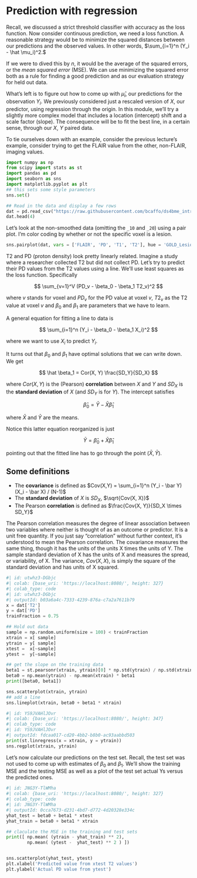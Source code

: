 # Prediction with regression

Recall, we discussed a strict threshold classifier with accuracy as
the loss function. Now consider continuous prediction, we need a loss
function. A reasonable strategy would be to minimize the squared
distances between our predictions and the observed values. In other
words, $\sum_{i=1}^n (Y_i - \hat \mu_i)^2.$

If we were to dived this by $n$, it would be the average of the squared errors, or the *mean squared error* (MSE). We can use minimizing the squared error both as a rule for finding a good prediction and as our evaluation strategy for held out data.

What's left is to figure out how to come up with $\hat \mu_i$, our
predictions for the observation $Y_i$. We previously considered just a
rescaled version of $X$, our predictor, using regression through the
origin. In this module, we'll try a slightly more complex model that
includes a location (intercept) shift and a scale factor (slope). The
consequence will be to fit the best line, in a certain sense, through
our $X$, $Y$ paired data.

To tie ourselves down with an example, consider the previous lecture's
example, consider trying to get the FLAIR value from the other,
non-FLAIR, imaging values.

```python
import numpy as np
from scipy import stats as st
import pandas as pd
import seaborn as sns
import matplotlib.pyplot as plt
## this sets some style parameters
sns.set()

## Read in the data and display a few rows
dat = pd.read_csv("https://raw.githubusercontent.com/bcaffo/ds4bme_intro/master/data/oasis.csv")
dat.head(4)
```

Let's look at the non-smoothed data (omitting the `_10` and `_20`) using a pair plot. I'm color coding by whether or not the specific voxel is a lesion.

```python
sns.pairplot(dat, vars = ['FLAIR', 'PD', 'T1', 'T2'], hue = 'GOLD_Lesions');
```

T2 and PD (proton density) look pretty linearly related. Imagine a study where a researcher collected T2 but did not collect PD. Let's try to predict their PD values from the T2 values using a line. We'll use least squares as the loss function. Specifically

$$
\sum_{v=1}^V (PD_v - \beta_0 - \beta_1 T2_v)^2
$$

where $v$ stands for voxel and $PD_v$ for the PD value at voxel $v$, $T2_v$ as the T2 value at voxel $v$ and $\beta_0$ and $\beta_1$ are parameters that we have to learn. 

A general equation for fitting a line to data is

$$
\sum_{i=1}^n (Y_i - \beta_0 - \beta_1 X_i)^2
$$

where we want to use $X_i$ to predict $Y_i$. 

It turns out that $\beta_0$ and $\beta_1$ have optimal solutions that we can write down. We get

$$
\hat \beta_1 = Cor(X, Y) \frac{SD_Y}{SD_X}
$$

where $Cor(X, Y)$ is the (Pearson) **correlation** between $X$ and $Y$ and $SD_X$ is the **standard deviation** of $X$ (and $SD_Y$ is for $Y$). The intercept satisfies

$$
\hat \beta_0 = \bar Y - \bar X \hat \beta_1
$$

where $\bar X$ and $\bar Y$ are the means. 

Notice this latter equation reorganized is just

$$
\bar Y = \hat \beta_0 + \bar X \hat \beta_1
$$

pointing out that the fitted line has to go through the point $(\bar X, \bar Y)$. 

## Some definitions
* The **covariance** is defined as  $Cov(X,Y) = \sum_{i=1}^n (Y_i - \bar Y) (X_i - \bar X) / (N-1)$
* The **standard deviation** of $X$ is $SD_X$, $\sqrt{Cov(X, X)}$
* The Pearson **correlation** is defined as $\frac{Cov(X, Y)}{SD_X \times SD_Y}$

The Pearson correlation measures the degree of linear association between two variables where neither is thought of as an outcome or predictor. It is a unit free quantity. If you just say "correlation" without further context, it's understood to mean the Pearson correlation. The covariance measures the same thing, though it has the units of the units X times the units of Y. The sample standard deviation of X has the units of X and measures the spread, or variability, of X. The variance, $Cov(X, X)$, is simply the square of the standard deviation and has units of X squared.

```python
#| id: utwhz3-DGbjc
#| colab: {base_uri: 'https://localhost:8080/', height: 327}
#| colab_type: code
#| id: utwhz3-DGbjc
#| outputId: b03a6a4c-7333-4239-876a-c7a2a7611b79
x = dat['T2']
y = dat['PD']
trainFraction = 0.75

## Hold out data
sample = np.random.uniform(size = 100) < trainFraction
xtrain = x[ sample]
ytrain = y[ sample]
xtest =  x[~sample]
ytest =  y[~sample]

## get the slope on the training data
beta1 = st.pearsonr(xtrain, ytrain)[0] * np.std(ytrain) / np.std(xtrain)
beta0 = np.mean(ytrain) - np.mean(xtrain) * beta1
print([beta0, beta1])

sns.scatterplot(xtrain, ytrain)
## add a line
sns.lineplot(xtrain, beta0 + beta1 * xtrain)
```

```python
#| id: YS9JVAHlJOvr
#| colab: {base_uri: 'https://localhost:8080/', height: 347}
#| colab_type: code
#| id: YS9JVAHlJOvr
#| outputId: fdcaa017-cd20-4bb2-b8b0-ac93aabbd503
print(st.linregress(x = xtrain, y = ytrain))
sns.regplot(xtrain, ytrain)
```

Let's now calculate our predictions on the test set. Recall, the test set was not used to come up with estimates of $\beta_0$ and $\beta_1$. We'll show the training MSE and the testing MSE as well as a plot of the test set actual Ys versus the predicted ones.

```python
#| id: JNG3Y-TlWMha
#| colab: {base_uri: 'https://localhost:8080/', height: 327}
#| colab_type: code
#| id: JNG3Y-TlWMha
#| outputId: 0cca7673-d231-4bd7-d772-4d20328e334c
yhat_test = beta0 + beta1 * xtest
yhat_train = beta0 + beta1 * xtrain

## claculate the MSE in the training and test sets
print([ np.mean( (ytrain - yhat_train) ** 2), 
        np.mean( (ytest -  yhat_test) ** 2 ) ])


sns.scatterplot(yhat_test, ytest)
plt.xlabel('Predicted value from xtest T2 values')
plt.ylabel('Actual PD value from ytest')


```


